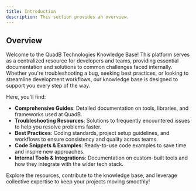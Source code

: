 ```yaml
---
title: Introduction
description: This section provides an overview.
---
```

## Overview

Welcome to the QuadB Technologies Knowledge Base! This platform serves as a centralized resource for developers and teams, providing essential documentation and solutions to common challenges faced internally. Whether you're troubleshooting a bug, seeking best practices, or looking to streamline development workflows, our knowledge base is designed to support you every step of the way.

Here, you'll find:

- **Comprehensive Guides**: Detailed documentation on tools, libraries, and frameworks used at QuadB.
- **Troubleshooting Resources**: Solutions to frequently encountered issues to help you resolve problems faster.
- **Best Practices**: Coding standards, project setup guidelines, and workflows to ensure consistency and quality across teams.
- **Code Snippets & Examples**: Ready-to-use code examples to save time and inspire new approaches.
- **Internal Tools & Integrations**: Documentation on custom-built tools and how they integrate with the wider tech stack.
  
Explore the resources, contribute to the knowledge base, and leverage collective expertise to keep your projects moving smoothly!